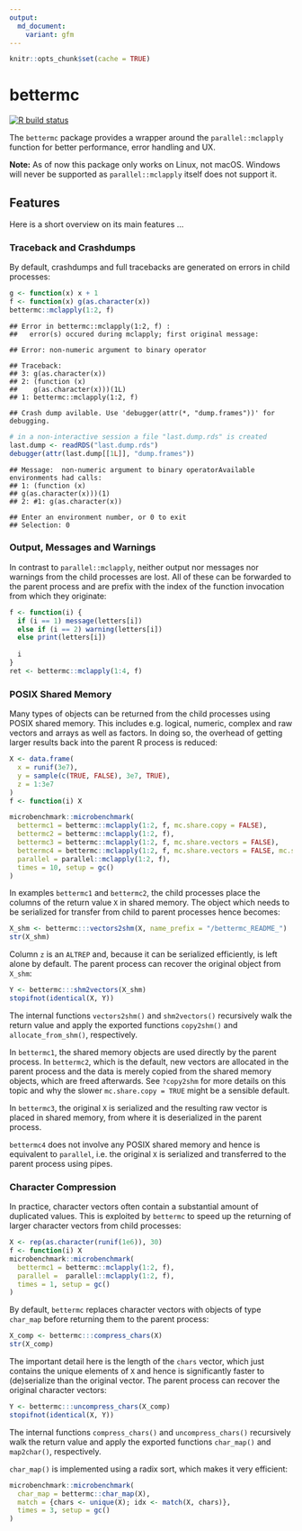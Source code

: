 ```yaml
---
output:
  md_document:
    variant: gfm
---
```


```r
knitr::opts_chunk$set(cache = TRUE)
```

# bettermc

[![R build status](https://github.com/gfkse/bettermc/workflows/R-CMD-check/badge.svg)](https://github.com/gfkse/bettermc/actions?workflow=R-CMD-check)

The `bettermc` package provides a wrapper around the `parallel::mclapply` function for better performance, error handling and UX. 

**Note:** As of now this package only works on Linux, not macOS. Windows will never be supported as `parallel::mclapply` itself does not support it.

## Features
Here is a short overview on its main features ...

### Traceback and Crashdumps
By default, crashdumps and full tracebacks are generated on errors in child processes:
``` r
g <- function(x) x + 1
f <- function(x) g(as.character(x))
bettermc::mclapply(1:2, f)
```

    ## Error in bettermc::mclapply(1:2, f) :
    ##   error(s) occured during mclapply; first original message:

    ## Error: non-numeric argument to binary operator

    ## Traceback:
    ## 3: g(as.character(x))
    ## 2: (function (x) 
    ##    g(as.character(x)))(1L)
    ## 1: bettermc::mclapply(1:2, f)

    ## Crash dump avilable. Use 'debugger(attr(*, "dump.frames"))' for debugging.

``` r
# in a non-interactive session a file "last.dump.rds" is created
last.dump <- readRDS("last.dump.rds")
debugger(attr(last.dump[[1L]], "dump.frames"))
```

    ## Message:  non-numeric argument to binary operatorAvailable environments had calls:
    ## 1: (function (x) 
    ## g(as.character(x)))(1)
    ## 2: #1: g(as.character(x))

    ## Enter an environment number, or 0 to exit  
    ## Selection: 0

### Output, Messages and Warnings
In contrast to `parallel::mclapply`, neither output nor messages nor warnings from the child processes are lost.
All of these can be forwarded to the parent process and are prefix with the index of the function invocation from which they originate:
```r
f <- function(i) {
  if (i == 1) message(letters[i])
  else if (i == 2) warning(letters[i])
  else print(letters[i])
  
  i
}
ret <- bettermc::mclapply(1:4, f)
```

### POSIX Shared Memory
Many types of objects can be returned from the child processes using POSIX shared memory.
This includes e.g. logical, numeric, complex and raw vectors and arrays as well as factors.
In doing so, the overhead of getting larger results back into the parent R process is reduced:
```r
X <- data.frame(
  x = runif(3e7),
  y = sample(c(TRUE, FALSE), 3e7, TRUE),
  z = 1:3e7
)
f <- function(i) X

microbenchmark::microbenchmark(
  bettermc1 = bettermc::mclapply(1:2, f, mc.share.copy = FALSE),
  bettermc2 = bettermc::mclapply(1:2, f),
  bettermc3 = bettermc::mclapply(1:2, f, mc.share.vectors = FALSE),
  bettermc4 = bettermc::mclapply(1:2, f, mc.share.vectors = FALSE, mc.shm.ipc = FALSE),
  parallel = parallel::mclapply(1:2, f),
  times = 10, setup = gc()
)
```

In examples `bettermc1` and `bettermc2`, the child processes place the columns of the return value `X` in shared memory. 
The object which needs to be serialized for transfer from child to parent processes hence becomes:
```r
X_shm <- bettermc:::vectors2shm(X, name_prefix = "/bettermc_README_")
str(X_shm)
```

Column `z` is an `ALTREP` and, because it can be serialized efficiently, is left alone by default. 
The parent process can recover the original object from `X_shm`:
```r
Y <- bettermc:::shm2vectors(X_shm)
stopifnot(identical(X, Y))
```

The internal functions `vectors2shm()` and `shm2vectors()` recursively walk the return value and apply the exported functions `copy2shm()` and `allocate_from_shm()`, respectively.

In `bettermc1`, the shared memory objects are used directly by the parent process. 
In `bettermc2`, which is the default, new vectors are allocated in the parent process and the data is merely copied from the shared memory objects, which are freed afterwards. See `?copy2shm` for more details on this topic and why the slower `mc.share.copy = TRUE` might be a sensible default.

In `bettermc3`, the original `X` is serialized and the resulting raw vector is placed in shared memory, from where it is deserialized in the parent process.

`bettermc4` does not involve any POSIX shared memory and hence is equivalent to `parallel`, i.e. the original `X` is serialized and transferred to the parent process using pipes.

### Character Compression
In practice, character vectors often contain a substantial amount of duplicated values.
This is exploited by `bettermc` to speed up the returning of larger character vectors from child processes:
```r
X <- rep(as.character(runif(1e6)), 30)
f <- function(i) X
microbenchmark::microbenchmark(
  bettermc1 = bettermc::mclapply(1:2, f),
  parallel =  parallel::mclapply(1:2, f),
  times = 1, setup = gc()
)
```

By default, `bettermc` replaces character vectors with objects of type `char_map` before returning them to the parent process:
```r
X_comp <- bettermc:::compress_chars(X)
str(X_comp)
```

The important detail here is the length of the `chars` vector, which just contains the unique elements of `X` and hence is significantly faster to (de)serialize than the original vector. The parent process can recover the original character vectors:

```r
Y <- bettermc:::uncompress_chars(X_comp)
stopifnot(identical(X, Y))
```

The internal functions `compress_chars()` and `uncompress_chars()` recursively walk the return value and apply the exported functions `char_map()` and `map2char()`, respectively.

`char_map()` is implemented using a radix sort, which makes it very efficient:
```r
microbenchmark::microbenchmark(
  char_map = bettermc::char_map(X),
  match = {chars <- unique(X); idx <- match(X, chars)},
  times = 3, setup = gc()
)
```
